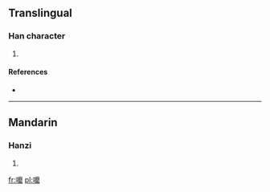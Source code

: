 ==Translingual==

===Han character===
{{Han char|rn=30|rad=口|as=16|sn=19|four=|canj=口戈木口 (RIDR)}}

# {{defn|Han|sort=口16}}

====References====
* {{Han ref|kx=0213.471|hdz=10703.081|uh=56B0|ud=22192}}

----

==Mandarin==

===Hanzi===
{{cmn-hanzi|pin=[[mó]] ([[mo2]])|wg=mo<sup>2</sup>}}

# {{defn|Mandarin|sort=口16}}

[[fr:嚰]]
[[pl:嚰]]